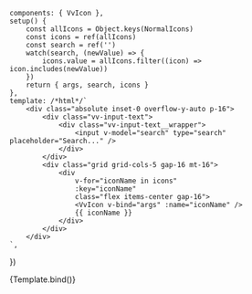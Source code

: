 
<Meta
	title="Components/Icon/Collection"
	component={VvIcon}
	args={defaultArgs}
	argTypes={argTypes}
/>

	components: { VvIcon },
	setup() {
		const allIcons = Object.keys(NormalIcons)
		const icons = ref(allIcons)
		const search = ref('')
		watch(search, (newValue) => {
			icons.value = allIcons.filter((icon) => icon.includes(newValue))
		})
		return { args, search, icons }
	},
	template: /*html*/`
		<div class="absolute inset-0 overflow-y-auto p-16">
			<div class="vv-input-text">
				<div class="vv-input-text__wrapper">
					<input v-model="search" type="search" placeholder="Search..." />
				</div>
			</div>
			<div class="grid grid-cols-5 gap-16 mt-16">
				<div
					v-for="iconName in icons"
					:key="iconName"
					class="flex items-center gap-16">
					<VvIcon v-bind="args" :name="iconName" />
					{{ iconName }}
				</div>
			</div>
		</div>
	`,
})

<Canvas>
	<Story
		name="Collection"
		argTypes={{
			name: {
				control: {
					disable: true,
				},
			},
			src: {
				control: {
					disable: true,
				},
			},
			svg: {
				control: {
					disable: true,
				},
			},
		}}
	>
		{Template.bind()}
	</Story>
</Canvas>
